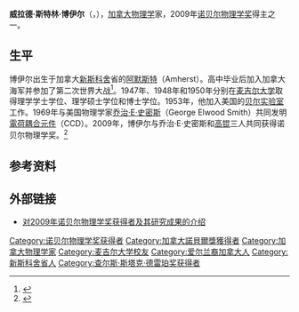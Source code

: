 {{Infobox Scientist
|box_width         = 
|name              = 威拉德·博伊尔[[File:Nobel_prize_medal.svg|25px]]<br /><small>{{lang|en|Willard S. Boyle}}</small>
|image             = Nobel Prize 2009-Press Conference KVA-23.jpg
|image_size        = 
|caption           = 
|birth_date        = {{birth date|1924|8|19}}
|birth_place       = {{CAN}}[[新斯科舍省|新斯科舍省]][[阿默斯特_(新斯科舍省)|阿默斯特]]
|death_date        = {{Death date and age|2011|5|7|1924|8|19}}
|death_place       = {{CAN}}新斯科舍省{{link-en|華倫斯 (新斯科舍省)|Wallace, Nova Scotia|華倫斯}}
|residence         = [[加拿大|加拿大]]
|citizenship       = 
|nationality       = {{CAN}}
|ethnicity         = 
|fields            = [[应用物理學|应用物理學]]
|workplaces        = [[贝尔实验室|贝尔实验室]]
|alma_mater        = [[麦吉尔大学|麦吉尔大学]]
|doctoral_advisor  = 
|academic_advisors = 
|doctoral_students =
|notable_students  = 
|known_for         = [[電荷耦合元件|電荷耦合元件]]
|author_abbrev_bot = ：
|author_abbrev_zoo = 
|influences        = 
|influenced        = 
|prizes            = <!--[[IEEE_Morris_N._Liebmann_Memorial_Award|IEEE Morris N. Liebmann Memorial Award]]</br>-->[[查尔斯·斯塔克·德瑞普奖|查尔斯·斯塔克·德瑞普奖]]<br>[[File:Nobel_prize_medal.svg|20px]] [[诺贝尔物理学奖|诺贝尔物理学奖]]（2009）
|religion          = 
|signature         = 
|footnotes         = 
}}

'''威拉德·斯特林·博伊尔'''（{{lang-en|'''Willard Sterling Boyle'''}}，{{bd|1924年|8月19日|2011年|5月7日|catIdx=Boyle, Willard}}），[[加拿大|加拿大]][[物理学|物理学]]家，2009年[[诺贝尔物理学奖|诺贝尔物理学奖]]得主之一。

== 生平 ==
博伊尔出生于加拿大[[新斯科舍|新斯科舍]]省的[[阿默斯特|阿默斯特]]（Amherst）。高中毕业后加入加拿大海军并参加了第二次世界大战<ref>{{cite journal|author=聂玉昕|title=享受科学的恩惠：光纤和电荷耦合器件——2009年度诺贝尔物理学奖成果介绍|journal=科技导报|date=2010-01-05|volume=27|issue=0924|pages=19-22|url=http://www.kjdb.org/qikan/Cpaper/zhaiyao.asp?bsid=18094|accessdate=2010年7月26日|archive-date=2016-03-04|archive-url=https://web.archive.org/web/20160304233746/http://www.kjdb.org/qikan/Cpaper/zhaiyao.asp?bsid=18094|dead-url=no}}</ref>。1947年、1948年和1950年分别在[[麦吉尔大学|麦吉尔大学]]取得理学学士学位、理学硕士学位和博士学位。1953年，他加入美国的[[贝尔实验室|贝尔实验室]]工作。1969年与美国物理学家[[乔治·E·史密斯|乔治·E·史密斯]]（George Elwood Smith）共同发明[[電荷耦合元件|電荷耦合元件]]（CCD）。2009年，博伊尔与乔治·E·史密斯和[[高锟|高锟]]三人共同获得诺贝尔物理学奖。<ref>{{cite web|url=http://nobelprize.org/nobel_prizes/physics/laureates/2009/press.html|title=The Nobel Prize in Physics 2009|publisher=Nobelprize.org|date=2009-10-06|accessdate=2009-10-06|archive-date=2013-06-26|archive-url=https://www.webcitation.org/6HemaTtaY?url=http://www.nobelprize.org/nobel_prizes/physics/laureates/2009/press.html|dead-url=no}}</ref>

== 参考资料 ==
{{reflist}}

== 外部链接 ==
* [https://web.archive.org/web/20091122083658/http://nobelprize.org/nobel_prizes/physics/laureates/2009/phyadv09.pdf 对2009年诺贝尔物理学奖获得者及其研究成果的介绍]{{en icon}}

{{诺贝尔物理学奖获得者 (2001年－2025年)}}
{{2009年诺贝尔奖获得者}}
{{查尔斯·斯塔克·德雷珀奖获得者}}

{{Authority control}}
{{DEFAULTSORT:Boyle, Willard}}
[[Category:诺贝尔物理学奖获得者|Category:诺贝尔物理学奖获得者]]
[[Category:加拿大諾貝爾獎獲得者|Category:加拿大諾貝爾獎獲得者]]
[[Category:加拿大物理学家|Category:加拿大物理学家]]
[[Category:麦吉尔大学校友|Category:麦吉尔大学校友]]
[[Category:爱尔兰裔加拿大人|Category:爱尔兰裔加拿大人]]
[[Category:新斯科舍省人|Category:新斯科舍省人]]
[[Category:查尔斯·斯塔克·德雷珀奖获得者|Category:查尔斯·斯塔克·德雷珀奖获得者]]